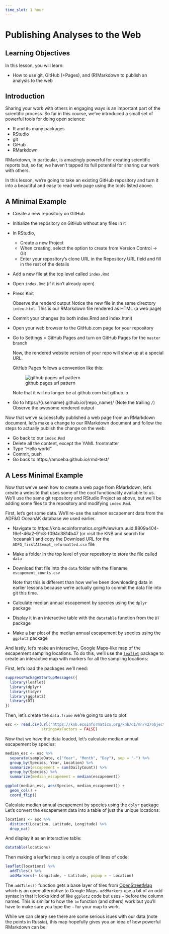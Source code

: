 ```yaml
---
time_slot: 1 hour
---
```


# Publishing Analyses to the Web

## Learning Objectives

In this lesson, you will learn:

- How to use git, GitHub (+Pages), and (R)Markdown to publish an analysis to the web

## Introduction

Sharing your work with others in engaging ways is an important part of the scientific process.
So far in this course, we've introduced a small set of powerful tools for doing open science:

- R and its many packages
- RStudio
- git
- GiHub
- RMarkdown

RMarkdown, in particular, is amazingly powerful for creating scientific reports but, so far, we haven't tapped its full potential for sharing our work with others.

In this lesson, we're going to take an existing GitHub repository and turn it into a beautiful and easy to read web page using the tools listed above.

## A Minimal Example

- Create a new repository on GitHub
- Initialize the repository on GitHub without any files in it
- In RStudio,
    - Create a new Project
    - When creating, select the option to create from Version Control -> Git
    - Enter your repository's clone URL in the Repository URL field and fill in the rest of the details
- Add a new file at the top level called `index.Rmd`
- Open `index.Rmd` (if it isn't already open)
- Press Knit

    Observe the renderd output
    Notice the new file in the same directory `index.html`.
    This is our RMarkdown file rendered as HTML (a web page)
- Commit your changes (to both index.Rmd and index.html)
- Open your web browser to the GitHub.com page for your repository
- Go to Settings > GitHub Pages and turn on GitHub Pages for the `master` branch

    Now, the rendered website version of your repo will show up at a special URL.
    
    GitHub Pages follows a convention like this:
    
     ![github pages url pattern](images/github_pages.png)
     
    Note that it will no longer be at github.com but github.io
     
- Go to https://{username}.github.io/{repo_name}/ (Note the trailing `/`)
    Observe the awesome rendered output
    
Now that we've successfully published a web page from an RMarkdown document, let's make a change to our RMarkdown document and follow the steps to actually publish the change on the web:

- Go back to our `index.Rmd`
- Delete all the content, except the YAML frontmatter
- Type "Hello world"
- Commit, push
- Go back to https://amoeba.github.io/rmd-test/

## A Less Minimal Example

Now that we've seen how to create a web page from RMarkdown, let's create a website that uses some of the cool functionality available to us.
We'll use the same git repository and RStudio Project as above, but we'll be adding some files to the repository and modifying `index.Rmd`.

First, let's get some data.
We'll re-use the salmon escapement data from the ADF&G OceanAK database we used earlier.

- Navigate to https://knb.ecoinformatics.org/#view/urn:uuid:8809a404-f6e1-46a2-91c8-f094c3814b47 (or visit the KNB and search for 'oceanak') and copy the Download URL for the `ADFG_firstAttempt_reformatted.csv` file
- Make a folder in the top level of your repository to store the file called `data`
- Download that file into the `data` folder with the filename `escapement_counts.csv`

    Note that this is different than how we've been downloading data in earlier lessons because we're actually going to commit the data file into git this time.

- Calculate median annual escapement by species using the `dplyr` package
- Display it in an interactive table with the `datatable` function from the `DT` package
- Make a bar plot of the median annual escapement by species using the `ggplot2` package

And lastly, let's make an interactive, Google Maps-like map of the escapement sampling locations.
To do this, we'll use the [`leaflet`](https://rstudio.github.io/leaflet/) package to create an interactive map with markers for all the sampling locations:

First, let's load the packages we'll need:

```r
suppressPackageStartupMessages({
  library(leaflet)
  library(dplyr)
  library(tidyr)
  library(ggplot2)
  library(DT)
})
```

Then, let's create the `data.frame` we're going to use to plot:

```r
esc <- read.csv(url("https://knb.ecoinformatics.org/knb/d1/mn/v2/object/knb.92020.1", method = "libcurl"), 
                stringsAsFactors = FALSE)

```

Now that we have the data loaded, let's calculate median annual escapement by species:

```r
median_esc <- esc %>% 
  separate(sampleDate, c("Year", "Month", "Day"), sep = "-") %>% 
  group_by(Species, Year, Location) %>% 
  summarize(escapement = sum(DailyCount)) %>% 
  group_by(Species) %>% 
  summarize(median_escapement = median(escapement))
```

```r
ggplot(median_esc, aes(Species, median_escapement)) +
  geom_col() +
  coord_flip()
```

Calculate median annual escapement by species using the `dplyr` package
Let's convert the escapement data into a table of just the unique locations:

```r
locations <- esc %>% 
  distinct(Location, Latitude, Longitude) %>% 
  drop_na()
```

And display it as an interactive table:

```r
datatable(locations)
```

Then making a leaflet map is only a couple of lines of code:

```r
leaflet(locations) %>% 
  addTiles() %>% 
  addMarkers(~ Longitude, ~ Latitude, popup = ~ Location)
```


The `addTiles()` function gets a base layer of tiles from [OpenStreetMap](https://www.openstreetmap.org/) which is an open alternative to Google Maps.
`addMarkers` use a bit of an odd syntax in that it looks kind of like `ggplot2` code but uses `~` before the column names.
This is similar to how the `lm` function (and others) work but you'll have to make sure you type the `~` for your map to work.

While we can cleary see there are some serious isues with our data (note the points in Russia), this map hopefully gives you an idea of how powerful RMarkdown can be.
